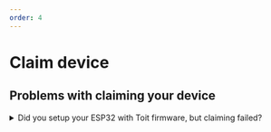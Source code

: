 ```yaml
---
order: 4
---
```


# Claim device

## Problems with claiming your device

<details>
  <summary>Did you setup your ESP32 with Toit firmware, but claiming failed?</summary>

<Tabs>
<Tab label="YES">

If your device was provisioned with the Toit firmware and WiFi settings, but the automatic claiming step failed. Try the following steps:

- Press the `Monitor` button in the [Web serial view](https://console.toit.io/serial) in the Toit console, to see whether the device is trying to connect to the Toit cloud with the WiFi credentials provided.

- If the device fails connecting via WiFi, you must reinstall the Toit firmware and WiFi settings in order to get your device online. Use the `Reinstall` button on the Web serial page.

- Use the `Monitor` button to make sure your device can get online. When it does, go to the Devices page, and click the `Claim` button, in order to claim the device into your Toit project.

- Copy the hardware ID from the Web serial page before claiming the device.

- If the manual claiming succeeds, your device will be visible in the [list of devices](https://console.toit.io/devices) in the Toit console.

</Tab>

<Tab label="NO">

If you have other problems or issues with getting your ESP32 setup with Toit, please reach out to the Toit engineering team. We are ready to help you get started using the Toit platform.
We are available via the integrated chat, via [Slack](https://chat.toit.io) or you can write us an email using developers@toit.io.

</Tab>
</Tabs>
</details>
